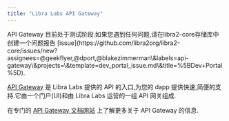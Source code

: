 ```yaml
---
title: "Libra Labs API Gateway"
---
```



<Aside type="note">
  API Gateway 目前处于测试阶段.如果您遇到任何问题,请在libra2-core存储库中创建一个问题报告 [issue](https://github.com/libra2org/libra2-core/issues/new?assignees=@geekflyer,@dport,@blakezimmerman\&labels=api-gateway\&projects=\&template=dev_portal_issue.md\&title=%5BDev+Portal%5D).
</Aside>

[API Gateway](https://developers.libra2labs.com) 是 Libra Labs 提供的 API 的入口,为您的 dapp 提供快速,简便的支持.它由一个门户(UI)和由 Libra Labs 运营的一组 API 网关组成.

在专门的 [API Gateway 文档网站](https://developers.libra2labs.com/docs) 上了解更多关于 API Gateway 的信息.
